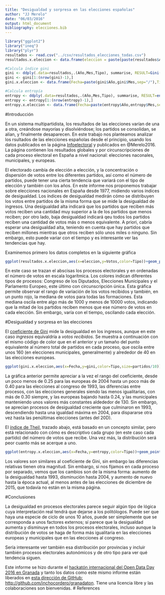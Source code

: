 ```yaml
---
title: "Desigualdad y sorpresa en las elecciones españolas"
author: "JJ Merelo"
date: "06/03/2016"
output: html_document
bibliography: elecciones.bib
---
```


```r
library("ggplot2")
library("ineq")
library("plyr")
resultados <- read.csv("../csv/resultados_elecciones_todas.csv")
resultados.x.eleccion <- data.frame(eleccion = paste(paste(resultados$Año,resultados$Mes,sep="/"),resultados$Tipo,sep="-"),Partido=resultados$Partido,Tipo=resultados$Tipo,Votos=as.numeric(as.character(resultados$Votos)))

#Calcula índice gini
gini <- ddply(.data=resultados,.(Año,Mes,Tipo), summarise, RESULT=Gini(Votos),PARTIDOS=length(Tipo))
gini <- gini[1:(nrow(gini)-1),]
gini.x.eleccion <- data.frame(Fecha=paste(gini$Año,gini$Mes,sep="/"),Tipo=gini$Tipo,gini=gini$RESULT,partidos=gini$PARTIDOS)

#Calcula entropía
entropy <- ddply(.data=resultados,.(Año,Mes,Tipo), summarise, RESULT=entropy(Votos),PARTIDOS=length(Tipo))
entropy <- entropy[1:(nrow(entropy)-1),]
entropy.x.eleccion <- data.frame(Fecha=paste(entropy$Año,entropy$Mes,sep="/"),Tipo=entropy$Tipo,entropy=entropy$RESULT)
```

#Introducción
  
En un sistema multipartidista, los resultados de las elecciones varían de una a otra, creándose mayorías y disolviéndose; los partidos se consolidan, se alían, y finalmente desaparecen. En este trabajo nos planteamos analizar los rsultados de las elecciones españolas desde el principio, usando los datos publicados en la página [Infoelectoral](http://infoelectoral.mir.es) y publicados en @Merelo2016. La página contienen los resultados globales y por circunscripciones de cada proceso electoral en España a nivel nacional: elecciones naconales, municipales, y europeas.

El electorado cambia de elección a elección, y la concentración o dispersión de votos entre los diferentes partidos, así como el número de partidos, puede tener una cierta tendencia que variará con el tipo de elección y también con los años. En este informe nos proponemos trabajar sobre elecciones nacionales en España desde 1977, midiendo varios índices de desigualdad. Los índices de desigualdad medirán cómo se distribuyen los votos entre partidos de la misma forma que se mide la desigualdad de ingresos. Una desigualdad alta indicará que los partidos que reciben más votos reciben una cantidad muy superior a la de los partidos que menos reciben; por otro lado, baja desigualdad indicará qeu todos los partidos reciben una cantidad de votos más o menos equivalente. A priori, cabría esperar una desigualdad alta, teniendo en cuenta que hay partidos que reciben millones mientras que otros reciben sólo unos miles o ninguno. Sin embargo, esto puede variar con el tiempo y es interesante ver las tendencias que hay.

Examinemos primero los datos completos en la siguiente gráfica
  
```r
ggplot(resultados.x.eleccion,aes(x=eleccion,y=Votos,color=Tipo))+geom_point(stat='identity')+stat_summary(fun.y = "median", geom="point", colour = "red", size = 4, shape=15)+scale_y_log10()+ theme(axis.text.x = element_text(angle = 90, hjust = 1))
```

En este caso se trazan el abscisas los procesos electorales y en ordenadas el número de votos en escala logarítmica. Los colores indican diferentes tipos de procesos: Congreso de los Diputados, Elecciones Municipales y el Parlamento Europeo, este último con circunscripción única. Esta gráfica permite observar el rango de variación de los votos recibidos y también, en un punto rojo, la mediana de votos para todas las formaciones. Esta mediana oscila entre algo más de 1000 y menos de 10000 votos, indicando que la mitad de los partidos reciben menos que ese número de votos en cada elección. Sin embargo, varía con el tiempo, oscilando cada elección.

#Desigualdad y sorpresa en las elecciones

El [coeficiente de Gini](https://es.wikipedia.org/wiki/Coeficiente_de_Gini) mide la desigualdad en los ingresos, aunque en este caso *ingresos* equivaldría a *votos recibidos*. Se muestra a continuación con el mismo código de color que en el anterior y un tamaño del punto equivalente al número total de partidos en cada proceso, que oscila entre unos 160 (en elecciones municipales, generalmente) y alrededor de 40 en las elecciones europeas.
```r
ggplot(gini.x.eleccion,aes(x=Fecha,y=gini,color=Tipo,size=partidos/10))+geom_point(stat='identity')+theme(axis.text.x = element_text(angle = 90, hjust = 1))
```
La gráfica anterior permite apreciar a la vez el rango del coeficiente, desde un poco menos de 0.25 para las europeas de 2004 hasta un poco más de 0.40 para las elecciones al congreso de 1993, las diferencias entre procesos, con las elecciones generales siendo las menos igualitarias, con más de 0.30 siempre, y las europeas bajando hasta 0.24, y las municipales manteniendo unos valores más constantes aldededor de 130. Sin embargo, se aprecian procesos de desigualdad creciente que culminaron en 1993, descendiendo hasta una igualdad máxima en 2004, para dispararse otra vez hasta las penúltimas elecciones (antes del 20D).

El [índice de Theil](https://es.wikipedia.org/wiki/%C3%8Dndice_de_Theil), trazado abajo, está basado en un concepto similar, pero está relacionado con cómo es descriptivo cada grupo (en este caso cada partido) del número de votos que recibe. Una vez más, la distribución será peor cuanto más se acerque a uno.

```r
ggplot(entropy.x.eleccion,aes(x=Fecha,y=entropy,color=Tipo))+geom_point(stat='identity')+theme(axis.text.x = element_text(angle = 90, hjust = 1))
```

Los valores son similares al coeficiente de Gini, sin embargo las diferencias relativas tienen otra magnitud. Sin embargo, si nos fijamos en cada proceso por separado, vemos que los cambios son de la misma forma: aumento de la desigualdad hasta 1993, disminución hasta 2004, y aumento de nuevo hasta la época actual, al menos antes de las elecciones de diciembre de 2015, que todavía no están en la misma página.

#Conclusiones

La desigualdad en procesos electorales parece seguir algún tipo de lógica cuya interpretación real tendrá que dejarse a los politólogos. Puede ser que haya una especie de ciclo de unos 10 años, puede ser simplemente que se corresponda a unos factores externos; sí parece que la desigualdad aumenta y disminuye en todos los procesos electorales, incluso aunque la distribución de votos se haga de forma más igualitaria en las elecciones europeas y municipales que en las elecciones al congreso.

Sería interesante ver también esa distribución por provincias y incluir también procesos electorales autonómicos y de otro tipo para ver qué tendencia siguen. 

Este informe se hizo durante el [hackatón internacional del Open Data Day 2016 en Granada](http://osl.ugr.es/2016/02/26/hackaton-internacional-del-dia-de-los-datos-abiertos-2016/) y tanto los datos como este mismo informe están liberados en [esta dirección de GitHub: http://github.com/inchocordero/granadaton](http://github.com/inchocordero/granadaton). Tiene una licencia libre y las colaboraciones son bienvenidas. 
# References
  
  